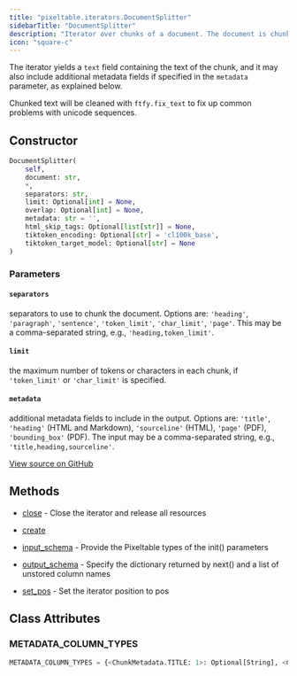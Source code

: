 ```yaml
---
title: "pixeltable.iterators.DocumentSplitter"
sidebarTitle: "DocumentSplitter"
description: "Iterator over chunks of a document. The document is chunked according to the specified `separators`."
icon: "square-c"
---
```


The iterator yields a `text` field containing the text of the chunk, and it may also include additional metadata fields if specified in the `metadata` parameter, as explained below.

Chunked text will be cleaned with `ftfy.fix_text` to fix up common problems with unicode sequences.


## Constructor

```python
DocumentSplitter(
    self,
    document: str,
    *,
    separators: str,
    limit: Optional[int] = None,
    overlap: Optional[int] = None,
    metadata: str = '',
    html_skip_tags: Optional[list[str]] = None,
    tiktoken_encoding: Optional[str] = 'cl100k_base',
    tiktoken_target_model: Optional[str] = None
)
```

### Parameters

#### `separators`
separators to use to chunk the document. Options are: `'heading'`, `'paragraph'`, `'sentence'`, `'token_limit'`, `'char_limit'`, `'page'`. This may be a comma-separated string, e.g., `'heading,token_limit'`.


#### `limit`
the maximum number of tokens or characters in each chunk, if `'token_limit'` or `'char_limit'` is specified.


#### `metadata`
additional metadata fields to include in the output. Options are: `'title'`, `'heading'` (HTML and Markdown), `'sourceline'` (HTML), `'page'` (PDF), `'bounding_box'` (PDF). The input may be a comma-separated string, e.g., `'title,heading,sourceline'`.


<a href="https://github.com/pixeltable/pixeltable/blob/main/pixeltable/iterators/document.py#L90" target="_blank">View source on GitHub</a>

## Methods

- [close](./close) - Close the iterator and release all resources

- [create](./create)
- [input_schema](./input_schema) - Provide the Pixeltable types of the init() parameters

- [output_schema](./output_schema) - Specify the dictionary returned by next() and a list of unstored column names

- [set_pos](./set_pos) - Set the iterator position to pos


## Class Attributes

### METADATA_COLUMN_TYPES

```python
METADATA_COLUMN_TYPES = {<ChunkMetadata.TITLE: 1>: Optional[String], <ChunkMetadata.HEADING: 2>: Optional[Json], <ChunkMetadata.SOURCELINE: 3>: Optional[Int], <ChunkMetadata.PAGE: 4>: Optional[Int], <ChunkMetadata.BOUNDING_BOX: 5>: Optional[Json]}
```

